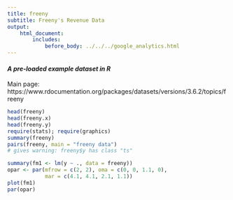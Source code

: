 ```yaml
---
title: freeny
subtitle: Freeny's Revenue Data
output:
    html_document:
        includes:
            before_body: ../../../google_analytics.html
---
```


#### *A pre-loaded example dataset in R*
Main page: https://www.rdocumentation.org/packages/datasets/versions/3.6.2/topics/freeny

```r
head(freeny)
head(freeny.x)
head(freeny.y)
require(stats); require(graphics)
summary(freeny)
pairs(freeny, main = "freeny data")
# gives warning: freeny$y has class "ts"

summary(fm1 <- lm(y ~ ., data = freeny))
opar <- par(mfrow = c(2, 2), oma = c(0, 0, 1.1, 0),
            mar = c(4.1, 4.1, 2.1, 1.1))
plot(fm1)
par(opar)
```
